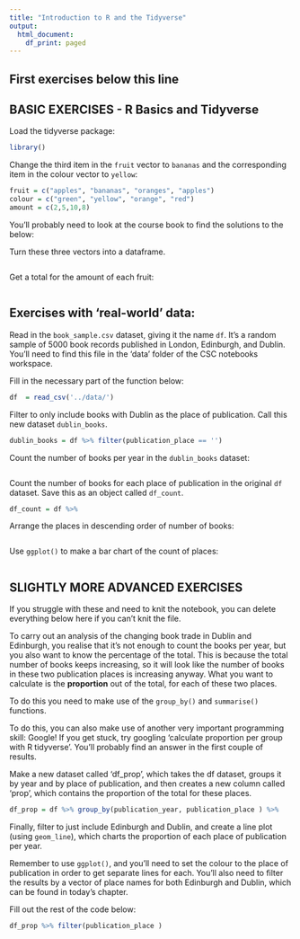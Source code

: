 ```yaml
---
title: "Introduction to R and the Tidyverse"
output:
  html_document:
    df_print: paged
---
```


## First exercises below this line









## BASIC EXERCISES - R Basics and Tidyverse

Load the tidyverse package:

```r
library()
```


Change the third item in the `fruit` vector to `bananas` and the corresponding item in the colour vector to `yellow`:

```r
fruit = c("apples", "bananas", "oranges", "apples")
colour = c("green", "yellow", "orange", "red")
amount = c(2,5,10,8)
```

You'll probably need to look at the course book to find the solutions to the below:  

Turn these three vectors into a dataframe.

```r

```

Get a total for the amount of each fruit:

```r

```


## Exercises with 'real-world' data:

Read in the `book_sample.csv` dataset, giving it the name `df`. It's a random sample of 5000 book records published in London, Edinburgh, and Dublin. You'll need to find this file in the 'data' folder of the CSC notebooks workspace.

Fill in the necessary part of the function below:

```r
df  = read_csv('../data/')
```

Filter to only include books with Dublin as the place of publication. Call this new dataset `dublin_books`. 

```r

dublin_books = df %>% filter(publication_place == '')

```

Count the number of books per year in the `dublin_books` dataset:

```r



```

Count the number of books for each place of publication in the original `df` dataset. Save this as an object called `df_count`.

```r

df_count = df %>%

```

Arrange the places in descending order of number of books:

```r

```

Use `ggplot()` to make a bar chart of the count of places:

```r

```

## SLIGHTLY MORE ADVANCED EXERCISES

If you struggle with these and need to knit the notebook, you can delete everything below here if you can't knit the file. 

To carry out an analysis of the changing book trade in Dublin and Edinburgh, you realise that it's not enough to count the books per year, but you also want to know the percentage of the total. This is because the total number of books keeps increasing, so it will look like the number of books in these two publication places is increasing anyway. What you want to calculate is the **proportion** out of the total, for each of these two places. 

To do this you need to make use of the `group_by()` and `summarise()` functions. 

To do this, you can also make use of another very important programming skill: Google! If you get stuck, try googling 'calculate proportion per group with R tidyverse'. You'll probably find an answer in the first couple of results. 

Make a new dataset called 'df_prop', which takes the df dataset, groups it by year and by place of publication, and then creates a new column called 'prop', which contains the proportion of the total for these places. 


```r

df_prop = df %>% group_by(publication_year, publication_place ) %>% 


```

Finally, filter to just include Edinburgh and Dublin, and create a line plot (using `geom_line`), which charts the proportion of each place of publication per year. 

Remember to use `ggplot()`, and you'll need to set the colour to the place of publication in order to get separate lines for each. You'll also need to filter the results by a vector of place names for both Edinburgh and Dublin, which can be found in today's chapter. 

Fill out the rest of the code below: 

```r
df_prop %>% filter(publication_place )
```


